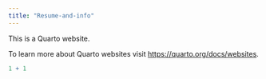 ```yaml
---
title: "Resume-and-info"
---
```


This is a Quarto website.

To learn more about Quarto websites visit <https://quarto.org/docs/websites>.

```r
1 + 1
```
